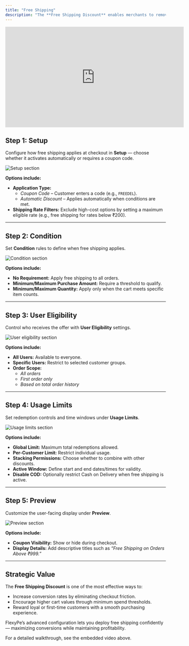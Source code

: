 ```yaml
---
title: "Free Shipping"
description: "The **Free Shipping Discount** enables merchants to remove delivery charges for eligible orders. Encourage higher cart values, improve checkout conversions, and run location-based or threshold-based free shipping campaigns."
---
```

<iframe width="560" height="315" src="https://www.youtube.com/embed/D_Z_WHnlSD8" title="Free Shipping Walkthrough" frameborder="0" allow="accelerometer; autoplay; clipboard-write; encrypted-media; gyroscope; picture-in-picture; web-share" referrerpolicy="strict-origin-when-cross-origin" allowfullscreen></iframe>

## Step 1: Setup

Configure how free shipping applies at checkout in **Setup** — choose whether it activates automatically or requires a coupon code.

<img
  className="rounded-lg"
  src="/images/coupons/FreeShipping/image.png"
  alt="Setup section"
/>

**Options include:**  
- **Application Type:**  
  - *Coupon Code* – Customer enters a code (e.g., `FREEDEL`).  
  - *Automatic Discount* – Applies automatically when conditions are met.  
- **Shipping Rate Filters:** Exclude high-cost options by setting a maximum eligible rate (e.g., free shipping for rates below ₹200).  

---

## Step 2: Condition

Set **Condition** rules to define when free shipping applies.

<img
  className="rounded-lg"
  src="/images/coupons/FreeShipping/image1.png"
  alt="Condition section"
/>

**Options include:**  
- **No Requirement:** Apply free shipping to all orders.  
- **Minimum/Maximum Purchase Amount:** Require a threshold to qualify.  
- **Minimum/Maximum Quantity:** Apply only when the cart meets specific item counts.  

---

## Step 3: User Eligibility

Control who receives the offer with **User Eligibility** settings.

<img
  className="rounded-lg"
  src="/images/coupons/FreeShipping/image2.png"
  alt="User eligibility section"
/>

**Options include:**  
- **All Users:** Available to everyone.  
- **Specific Users:** Restrict to selected customer groups.  
- **Order Scope:**  
  - *All orders*  
  - *First order only*  
  - *Based on total order history*  

---

## Step 4: Usage Limits

Set redemption controls and time windows under **Usage Limits**.

<img
  className="rounded-lg"
  src="/images/coupons/FreeShipping/image3.png"
  alt="Usage limits section"
/>

**Options include:**  
- **Global Limit:** Maximum total redemptions allowed.  
- **Per-Customer Limit:** Restrict individual usage.  
- **Stacking Permissions:** Choose whether to combine with other discounts.  
- **Active Window:** Define start and end dates/times for validity.  
- **Disable COD:** Optionally restrict Cash on Delivery when free shipping is active.  

---

## Step 5: Preview

Customize the user-facing display under **Preview**.

<img
  className="rounded-lg"
  src="/images/coupons/FreeShipping/image4.png"
  alt="Preview section"
/>

**Options include:**  
- **Coupon Visibility:** Show or hide during checkout.  
- **Display Details:** Add descriptive titles such as *“Free Shipping on Orders Above ₹999.”*  

---

## Strategic Value

The **Free Shipping Discount** is one of the most effective ways to:  
- Increase conversion rates by eliminating checkout friction.  
- Encourage higher cart values through minimum spend thresholds.  
- Reward loyal or first-time customers with a smooth purchasing experience.  

FlexyPe’s advanced configuration lets you deploy free shipping confidently — maximizing conversions while maintaining profitability.  

For a detailed walkthrough, see the embedded video above.
